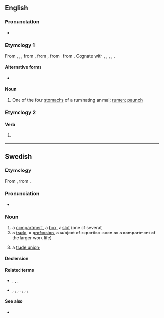 ==English==

===Pronunciation===
* {{rhymes|en|æk|s=1}}

===Etymology 1===
{{root|en|ine-pro|*peh₂ǵ-}}
From {{inh|en|enm|*fak}}, {{m|enm|fec}}, {{m|enm|fæc|t=space, compartment}}, from {{inh|en|ang|fæc|t=space of time, while, division, interval; period of five years, lustrum}}, from {{inh|en|gmw-pro|*fak}}, from {{inh|en|gem-pro|*faką|t=division, department, space}}, from {{der|en|ine-pro|*peh₂ǵ-|*peh₂ǵ-, *paǵ-|to fasten, fix}}. Cognate with {{cog|fy|fek}}, {{cog|nl|vak|t=section, compartment}}, {{cog|de|Fach|t=compartment}}, {{cog|sv|fack|t=compartment, box, department}}, {{cog|la|pangō|t=fasten, fix}}.

====Alternative forms====
* {{alt|en|fec||obsolete}}

====Noun====
{{en-noun}}

# {{lb|en|UK|_|dialectal}} One of the four [[stomach]]s of a ruminating animal; [[rumen]]; [[paunch]].

===Etymology 2===

====Verb====
{{en-verb}}

# {{lb|en|UK|Cockney|vulgar}} {{pronunciation spelling of|en|fuck}}

----

==Swedish==

===Etymology===
From {{der|sv|de|Fach||compartment, drawer}}, from {{der|sv|gem-pro|*faką||division, department, space}}.

===Pronunciation===
* {{audio|sv|Sv-fack.ogg|audio}}

===Noun===
{{sv-noun|n}}

# a [[compartment]], a [[box]], a [[slot]] (one of several)
# a [[trade]], a [[profession]], a subject of expertise (seen as a compartment of the larger work life)
# {{lb|sv|informal}} a [[trade union]]; {{clipping of|sv|fackförening|nocap=1}}

====Declension====
{{sv-infl-noun-n-zero}}

====Related terms====
* {{sense|compartment}} {{l|sv|bankfack}}, {{l|sv|frysfack}}, {{l|sv|handskfack}}, {{l|sv|postfack}}
* {{sense|trade}} {{l|sv|fackansluten}}, {{l|sv|fackidiot}}, {{l|sv|facklitteratur}}, {{l|sv|fackombud}}, {{l|sv|fackspråk}}, {{l|sv|fackförbund}}, {{l|sv|fackförening}}, {{l|sv|facklig}}

====See also====
* {{l|sv|placera någon i ett fack}}